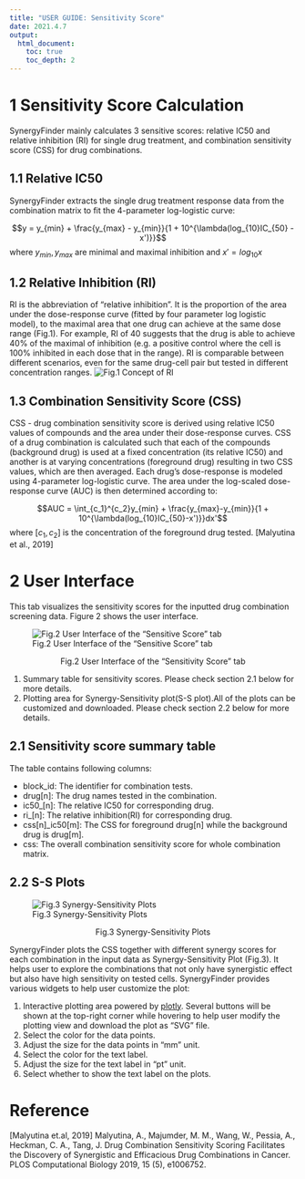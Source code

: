 ```yaml
---
title: "USER GUIDE: Sensitivity Score"
date: 2021.4.7
output: 
  html_document:
    toc: true
    toc_depth: 2
---
```


# 1 Sensitivity Score Calculation

SynergyFinder mainly calculates 3 sensitive scores: relative IC50 and relative inhibition (RI) for single drug treatment, and combination sensitivity score (CSS) for drug combinations.

## 1.1 Relative IC50

SynergyFinder extracts the single drug treatment response data from the combination matrix to fit the 4-parameter log-logistic curve:

$$y = y_{min} + \frac{y_{max} - y_{min}}{1 + 10^{\lambda(log_{10}IC_{50} - x')}}$$
where $y_{min}, y_{max}$ are minimal and maximal inhibition and $x' = log_{10}x$

## 1.2 Relative Inhibition (RI)
RI is the abbreviation of “relative inhibition”. It is the proportion of the area under the dose-response curve (fitted by four parameter log logistic model), to the maximal area that one drug can achieve at the same dose range (Fig.1). For example, RI of 40 suggests that the drug is able to achieve 40% of the maximal of inhibition (e.g. a positive control where the cell is 100% inhibited in each dose that in the range). RI is comparable between 
different scenarios, even for the same drug-cell pair but tested in different concentration ranges.
![Fig.1 Concept of RI](../www/images/ri.png)

## 1.3 Combination Sensitivity Score (CSS)

CSS - drug combination sensitivity score is derived using relative IC50 values of compounds and the area under their dose-response curves. CSS of a drug combination is calculated such that each of the compounds (background drug) is used at a fixed concentration (its relative IC50) and another is at varying concentrations (foreground drug) resulting in two CSS values, which are then averaged. Each drug's dose-response is modeled using 4-parameter log-logistic curve. The area under the log-scaled dose-response curve (AUC) is then determined according to:

$$AUC = \int_{c_1}^{c_2}y_{min} + \frac{y_{max}-y_{min}}{1 + 10^{\lambda(log_{10}IC_{50}-x')}}dx'$$
where $[c_1, c_2]$ is the concentration of the foreground drug tested. [Malyutina et al., 2019]

# 2 User Interface 

This tab visualizes the sensitivity scores for the inputted drug combination screening data. Figure 2 shows the user interface.

![Fig.2 User Interface of the "Sensitive Score" tab](../www/images/userGuideSensitivity.png)

<p style="text-align: center;"> Fig.2 User Interface of the "Sensitivity Score" tab </p>

1. Summary table for sensitivity scores. Please check section 2.1 below for more details.
2. Plotting area for Synergy-Sensitivity plot(S-S plot).All of the plots can be customized and downloaded. Please check section 2.2 below for more details.

## 2.1 Sensitivity score summary table

The table contains following columns:

* block_id: The identifier for combination tests.
* drug[n]: The drug names tested in the combination.
* ic50_[n]: The relative IC50 for corresponding drug.
* ri_[n]: The relative inhibition(RI) for corresponding drug.
* css[n]_ic50[m]: The CSS for foreground drug[n] while the background drug is drug[m].
* css: The overall combination sensitivity score for whole combination matrix.

## 2.2 S-S Plots

![Fig.3 Synergy-Sensitivity Plots](../www/images/userGuideSSPlot.png)

<p style="text-align: center;"> Fig.3 Synergy-Sensitivity Plots </p>

SynergyFinder plots the CSS together with different synergy scores for each combination in the input data as Synergy-Sensitivity Plot (Fig.3). It helps user to explore the combinations that not only have synergistic effect but also have high sensitivity on tested cells. SynergyFinder provides various widgets to help user customize the plot:

1.  Interactive plotting area powered by [plotly](https://plotly.com/r/). Several buttons will be shown at the top-right corner while hovering to help user modify the plotting view and download the plot as "SVG" file.
2. Select the color for the data points.
3. Adjust the size for the data points in "mm" unit.
4. Select the color for the text label.
5. Adjust the size for the text label in "pt" unit.
6. Select whether to show the text label on the plots.

# Reference

[Malyutina et.al, 2019] Malyutina, A., Majumder, M. M., Wang, W., Pessia, A., Heckman, C. A., Tang, J. Drug Combination Sensitivity Scoring Facilitates the Discovery of Synergistic and Efficacious Drug Combinations in Cancer. PLOS Computational Biology 2019, 15 (5), e1006752.